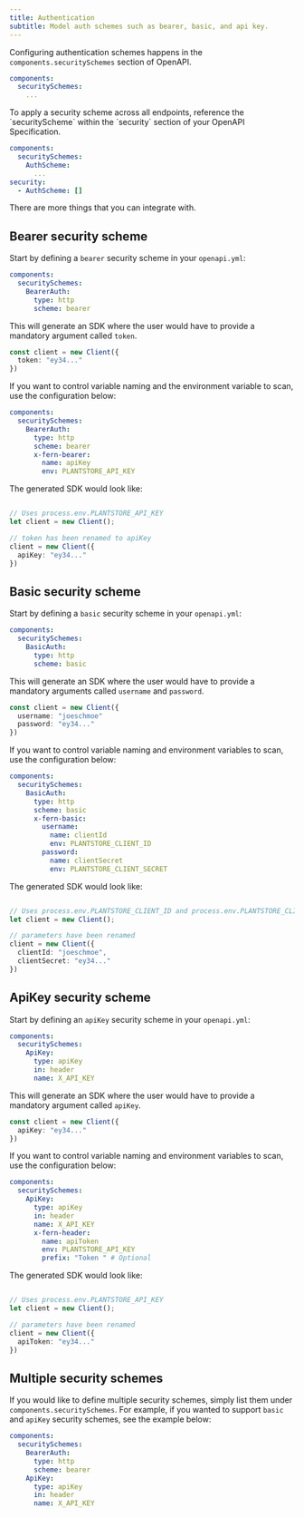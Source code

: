 ```yaml
---
title: Authentication
subtitle: Model auth schemes such as bearer, basic, and api key.
---
```


Configuring authentication schemes happens in the `components.securitySchemes` section of OpenAPI.

```yml
components: 
  securitySchemes: 
    ...
```

<Note>
To apply a security scheme across all endpoints, reference the `securityScheme` within the `security` section of your OpenAPI Specification. 

```yml title="openapi.yml" {3, 5-6}
components: 
  securitySchemes: 
    AuthScheme:
      ...
security: 
  - AuthScheme: []
```
</Note>

There are more things that you can integrate with.

## Bearer security scheme

Start by defining a `bearer` security scheme in your `openapi.yml`:

```yml
components:
  securitySchemes:
    BearerAuth:
      type: http
      scheme: bearer
```

This will generate an SDK where the user would have to provide a mandatory argument called `token`.

```ts
const client = new Client({
  token: "ey34..."
})
```

If you want to control variable naming and the environment variable to scan, use the configuration below:

```yaml
components:
  securitySchemes:
    BearerAuth:
      type: http
      scheme: bearer
      x-fern-bearer: 
        name: apiKey
        env: PLANTSTORE_API_KEY
```

The generated SDK would look like:

```ts

// Uses process.env.PLANTSTORE_API_KEY
let client = new Client(); 

// token has been renamed to apiKey
client = new Client({
  apiKey: "ey34..."
})
```

## Basic security scheme

Start by defining a `basic` security scheme in your `openapi.yml`:

```yaml
components:
  securitySchemes:
    BasicAuth:
      type: http
      scheme: basic
```

This will generate an SDK where the user would have to provide a mandatory arguments called `username` and `password`.

```ts
const client = new Client({
  username: "joeschmoe"
  password: "ey34..."
})
```

If you want to control variable naming and environment variables to scan, use the configuration below:

```yaml
components:
  securitySchemes:
    BasicAuth:
      type: http
      scheme: basic
      x-fern-basic:
        username:
          name: clientId
          env: PLANTSTORE_CLIENT_ID
        password:
          name: clientSecret
          env: PLANTSTORE_CLIENT_SECRET
```

The generated SDK would look like:

```ts

// Uses process.env.PLANTSTORE_CLIENT_ID and process.env.PLANTSTORE_CLIENT_SECRET
let client = new Client(); 

// parameters have been renamed
client = new Client({
  clientId: "joeschmoe", 
  clientSecret: "ey34..."
})
```

## ApiKey security scheme

Start by defining an `apiKey` security scheme in your `openapi.yml`:

```yml
components: 
  securitySchemes: 
    ApiKey: 
      type: apiKey
      in: header
      name: X_API_KEY
```

This will generate an SDK where the user would have to provide a mandatory argument called `apiKey`.

```ts
const client = new Client({
  apiKey: "ey34..."
})
```

If you want to control variable naming and environment variables to scan, use the configuration below:

```yaml
components: 
  securitySchemes: 
    ApiKey: 
      type: apiKey
      in: header
      name: X_API_KEY
      x-fern-header:
        name: apiToken
        env: PLANTSTORE_API_KEY
        prefix: "Token " # Optional      
```

The generated SDK would look like:

```ts

// Uses process.env.PLANTSTORE_API_KEY
let client = new Client(); 

// parameters have been renamed
client = new Client({
  apiToken: "ey34..."
})
```

## Multiple security schemes

If you would like to define multiple security schemes, simply list them under `components.securitySchemes`. For example, if you wanted to support `basic` and `apiKey` security schemes, see the example below:

```yaml
components: 
  securitySchemes: 
    BearerAuth:
      type: http
      scheme: bearer  
    ApiKey: 
      type: apiKey
      in: header
      name: X_API_KEY   
```
